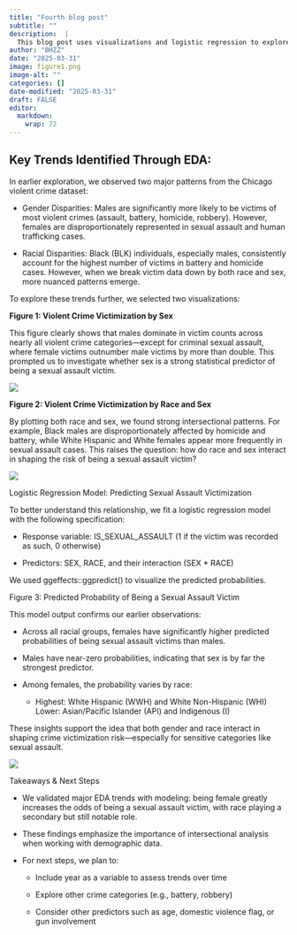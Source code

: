 ```yaml
---
title: "Fourth blog post"
subtitle: ""
description:  |
  This blog post uses visualizations and logistic regression to explore how gender and race intersect in shaping the risk of sexual assault victimization. Findings show that being female is the strongest predictor, with racial differences further refining the risk profile.
author: "BHZZ"
date: "2025-03-31"
image: figure1.png
image-alt: ""
categories: []
date-modified: "2025-03-31"
draft: FALSE
editor: 
  markdown: 
    wrap: 72
---
```


## **Key Trends Identified Through EDA:**

In earlier exploration, we observed two major patterns from the Chicago
violent crime dataset:

-   Gender Disparities: Males are significantly more likely to be
    victims of most violent crimes (assault, battery, homicide,
    robbery). However, females are disproportionately represented in
    sexual assault and human trafficking cases.

-   Racial Disparities: Black (BLK) individuals, especially males,
    consistently account for the highest number of victims in battery
    and homicide cases. However, when we break victim data down by both
    race and sex, more nuanced patterns emerge.

To explore these trends further, we selected two visualizations:

**Figure 1: Violent Crime Victimization by Sex**

This figure clearly shows that males dominate in victim counts across
nearly all violent crime categories—except for criminal sexual assault,
where female victims outnumber male victims by more than double. This
prompted us to investigate whether sex is a strong statistical predictor
of being a sexual assault victim.

![](figure1.png)

**Figure 2: Violent Crime Victimization by Race and Sex**

By plotting both race and sex, we found strong intersectional patterns.
For example, Black males are disproportionately affected by homicide and
battery, while White Hispanic and White females appear more frequently
in sexual assault cases. This raises the question: how do race and sex
interact in shaping the risk of being a sexual assault victim?

![](figure2.png)

Logistic Regression Model: Predicting Sexual Assault Victimization

To better understand this relationship, we fit a logistic regression
model with the following specification:

-   Response variable: IS_SEXUAL_ASSAULT (1 if the victim was recorded
    as such, 0 otherwise)

-   Predictors: SEX, RACE, and their interaction (SEX \* RACE)

We used ggeffects::ggpredict() to visualize the predicted probabilities.

Figure 3: Predicted Probability of Being a Sexual Assault Victim

This model output confirms our earlier observations:

-   Across all racial groups, females have significantly higher
    predicted probabilities of being sexual assault victims than males.

-   Males have near-zero probabilities, indicating that sex is by far
    the strongest predictor.

-   Among females, the probability varies by race:

    -   Highest: White Hispanic (WWH) and White Non-Hispanic (WHI)\
        Lower: Asian/Pacific Islander (API) and Indigenous (I)

These insights support the idea that both gender and race interact in
shaping crime victimization risk—especially for sensitive categories
like sexual assault.

![](figure3.png)

Takeaways & Next Steps

-   We validated major EDA trends with modeling: being female greatly
    increases the odds of being a sexual assault victim, with race
    playing a secondary but still notable role.

-   These findings emphasize the importance of intersectional analysis
    when working with demographic data.

-   For next steps, we plan to:

    -   Include year as a variable to assess trends over time

    -   Explore other crime categories (e.g., battery, robbery)

    -   Consider other predictors such as age, domestic violence flag,
        or gun involvement

